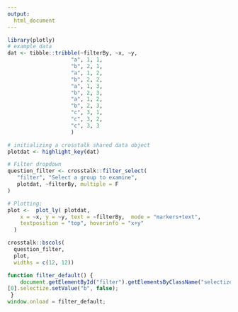 ```yaml
---
output:
  html_document
---
```


```r


library(plotly)
# example data 
dat <- tibble::tribble(~filterBy, ~x, ~y,
                    "a", 1, 1,
                    "b", 2, 1,
                    "a", 1, 2,
                    "b", 2, 2,
                    "a", 1, 3,
                    "b", 2, 3,
                    "a", 1, 2,
                    "b", 2, 3,
                    "c", 3, 1,
                    "c", 3, 2,
                    "c", 3, 3
                    )  

# initializing a crosstalk shared data object  
plotdat <- highlight_key(dat)

# Filter dropdown
question_filter <- crosstalk::filter_select(
   "filter", "Select a group to examine",
   plotdat, ~filterBy, multiple = F
)

# Plotting:
plot <-  plot_ly( plotdat, 
    x = ~x, y = ~y, text = ~filterBy,  mode = "markers+text", 
    textposition = "top", hoverinfo = "x+y"
  )

crosstalk::bscols(
  question_filter,
  plot,  
  widths = c(12, 12))
```

```js
function filter_default() {
    document.getElementById("filter").getElementsByClassName("selectized") 
[0].selectize.setValue("b", false);
 }
window.onload = filter_default;
```